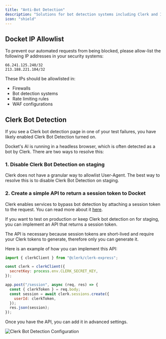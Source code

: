 ```yaml
---
title: "Anti-Bot Detection"
description: "Solutions for bot detection systems including Clerk and IP allowlisting"
icon: "shield"
---
```


## Docket IP Allowlist

To prevent our automated requests from being blocked, please allow-list the following IP addresses in your security systems:

```
66.241.125.240/32
213.188.221.104/32
```

These IPs should be allowlisted in:
- Firewalls
- Bot detection systems
- Rate limiting rules
- WAF configurations

## Clerk Bot Detection

If you see a Clerk bot detection page in one of your test failures, you have likely enabled Clerk Bot Detection turned on.

Docket's AI is running in a headless browser, which is often detected as a bot by Clerk. There are two ways to resolve this:

### 1. Disable Clerk Bot Detection on staging

Clerk does not have a granular way to allowlist User-Agent. The best way to resolve this is to disable Clerk Bot Detection on staging.

### 2. Create a simple API to return a session token to Docket

Clerk enables services to bypass bot detection by attaching a session token to the request. You can read more about it [here](https://clerk.com/docs/guides/development/testing/overview#testing-tokens).

If you want to test on production or keep Clerk bot detection on for staging, you can implement an API that returns a session token.

The API is necessary because session tokens are short-lived and require your Clerk tokens to generate, therefore only you can generate it.

Here is an example of how you can implement this API:

```javascript
import { clerkClient } from "@clerk/clerk-express";

const clerk = clerkClient({
  secretKey: process.env.CLERK_SECRET_KEY,
}); 

app.post("/session", async (req, res) => {
  const { clerkToken } = req.body;
  const session = await clerk.sessions.create({
    userId: clerkToken,
  });
  res.json(session);
});
```

Once you have the API, you can add it in advanced settings.

![Clerk Bot Detection Configuration](/images/clerk-bot-detection.png)

